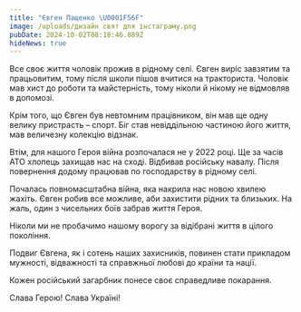 ```yaml
---
title: "Євген Пащенко \U0001F56F"
image: /uploads/дизайн свят для інстаграму.png
pubDate: 2024-10-02T08:18:46.889Z
hideNews: true
---
```


Все своє життя чоловік прожив в рідному селі. Євген виріс завзятим та працьовитим, тому після школи пішов вчитися на тракториста. Чоловік мав хист до роботи та майстерність, тому ніколи й нікому не відмовляв в допомозі.

Крім того, що Євген був невтомним працівником, він мав ще одну велику пристрасть – спорт. Біг став невіддільною частиною його життя, мав величезну колекцію відзнак.

Втім, для нашого Героя війна розпочалася не у 2022 році. Ще за часів АТО хлопець захищав нас на сході. Відбивав російську навалу. Після повернення додому працював по господарству в рідному селі.

Почалась повномасштабна війна, яка накрила нас новою хвилею жахіть. Євген робив все можливе, аби захистити рідних та близьких. На жаль, один з чисельних боїв забрав життя Героя.

Ніколи ми не пробачимо нашому ворогу за відібрані життя в цілого покоління.

Подвиг Євгена, як і сотень наших захисників, повинен стати прикладом мужності, відважності та справжньої любові до країни та нації.

Кожен російський загарбник понесе своє справедливе покарання.

Слава Герою! Слава Україні!
